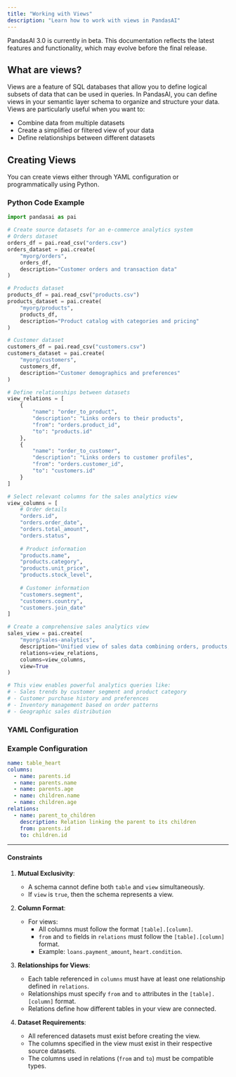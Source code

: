 ```yaml
---
title: "Working with Views"
description: "Learn how to work with views in PandasAI"
---
```


<Note title="Beta Notice">
PandasAI 3.0 is currently in beta. This documentation reflects the latest features and functionality, which may evolve before the final release.
</Note>

## What are views?

Views are a feature of SQL databases that allow you to define logical subsets of data that can be used in queries. In PandasAI, you can define views in your semantic layer schema to organize and structure your data. Views are particularly useful when you want to:

- Combine data from multiple datasets
- Create a simplified or filtered view of your data
- Define relationships between different datasets

## Creating Views

You can create views either through YAML configuration or programmatically using Python.

### Python Code Example

```python
import pandasai as pai

# Create source datasets for an e-commerce analytics system
# Orders dataset
orders_df = pai.read_csv("orders.csv")
orders_dataset = pai.create(
    "myorg/orders",
    orders_df,
    description="Customer orders and transaction data"
)

# Products dataset
products_df = pai.read_csv("products.csv")
products_dataset = pai.create(
    "myorg/products",
    products_df,
    description="Product catalog with categories and pricing"
)

# Customer dataset
customers_df = pai.read_csv("customers.csv")
customers_dataset = pai.create(
    "myorg/customers",
    customers_df,
    description="Customer demographics and preferences"
)

# Define relationships between datasets
view_relations = [
    {
        "name": "order_to_product",
        "description": "Links orders to their products",
        "from": "orders.product_id",
        "to": "products.id"
    },
    {
        "name": "order_to_customer",
        "description": "Links orders to customer profiles",
        "from": "orders.customer_id",
        "to": "customers.id"
    }
]

# Select relevant columns for the sales analytics view
view_columns = [
    # Order details
    "orders.id",
    "orders.order_date",
    "orders.total_amount",
    "orders.status",
    
    # Product information
    "products.name",
    "products.category",
    "products.unit_price",
    "products.stock_level",
    
    # Customer information
    "customers.segment",
    "customers.country",
    "customers.join_date"
]

# Create a comprehensive sales analytics view
sales_view = pai.create(
    "myorg/sales-analytics",
    description="Unified view of sales data combining orders, products, and customer information",
    relations=view_relations,
    columns=view_columns,
    view=True
)

# This view enables powerful analytics queries like:
# - Sales trends by customer segment and product category
# - Customer purchase history and preferences
# - Inventory management based on order patterns
# - Geographic sales distribution
```

### YAML Configuration

### Example Configuration

```yaml
name: table_heart
columns:
  - name: parents.id
  - name: parents.name
  - name: parents.age
  - name: children.name
  - name: children.age
relations:
  - name: parent_to_children
    description: Relation linking the parent to its children
    from: parents.id
    to: children.id
```

---

#### Constraints

1. **Mutual Exclusivity**:
   - A schema cannot define both `table` and `view` simultaneously.
   - If `view` is `true`, then the schema represents a view.

2. **Column Format**:
   - For views:
     - All columns must follow the format `[table].[column]`.
     - `from` and `to` fields in `relations` must follow the `[table].[column]` format.
     - Example: `loans.payment_amount`, `heart.condition`.

3. **Relationships for Views**:
   - Each table referenced in `columns` must have at least one relationship defined in `relations`.
   - Relationships must specify `from` and `to` attributes in the `[table].[column]` format.
   - Relations define how different tables in your view are connected.

4. **Dataset Requirements**:
   - All referenced datasets must exist before creating the view.
   - The columns specified in the view must exist in their respective source datasets.
   - The columns used in relations (`from` and `to`) must be compatible types.
